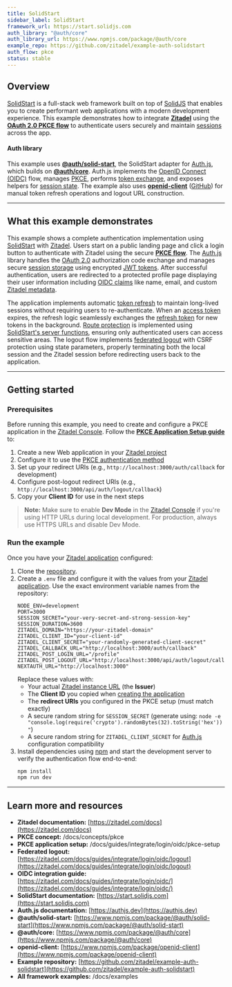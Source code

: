 ```yaml
---
title: SolidStart
sidebar_label: SolidStart
framework_url: https://start.solidjs.com
auth_library: "@auth/core"
auth_library_url: https://www.npmjs.com/package/@auth/core
example_repo: https://github.com/zitadel/example-auth-solidstart
auth_flow: pkce
status: stable
---
```


## Overview

[SolidStart](https://start.solidjs.com) is a full-stack web framework built on top of [SolidJS](https://solidjs.com) that enables you to create performant web applications with a modern development experience. This example demonstrates how to integrate **[Zitadel](https://zitadel.com/docs)** using the **[OAuth 2.0 PKCE flow](/docs/concepts/pkce)** to authenticate users securely and maintain [sessions](https://zitadel.com/docs/concepts/structure/users#sessions) across the app.

#### Auth library

This example uses **[@auth/solid-start](https://www.npmjs.com/package/@auth/solid-start)**, the SolidStart adapter for [Auth.js](https://authjs.dev), which builds on **[@auth/core](https://www.npmjs.com/package/@auth/core)**. Auth.js implements the [OpenID Connect (OIDC)](https://zitadel.com/docs/apis/openidoauth/endpoints) flow, manages [PKCE](/docs/concepts/pkce), performs [token exchange](https://zitadel.com/docs/apis/openidoauth/grant-types), and exposes helpers for [session state](https://zitadel.com/docs/concepts/structure/users#sessions). The example also uses **[openid-client](https://www.npmjs.com/package/openid-client)** ([GitHub](https://github.com/panva/node-openid-client)) for manual token refresh operations and logout URL construction.

---

## What this example demonstrates

This example shows a complete authentication implementation using [SolidStart](https://start.solidjs.com) with [Zitadel](https://zitadel.com/docs). Users start on a public landing page and click a login button to authenticate with Zitadel using the secure **[PKCE flow](/docs/concepts/pkce)**. The [Auth.js](https://authjs.dev) library handles the [OAuth 2.0](https://zitadel.com/docs/guides/integrate/login/oidc/oauth-recommended-flows) authorization code exchange and manages secure [session storage](https://zitadel.com/docs/concepts/structure/users#sessions) using encrypted [JWT tokens](https://zitadel.com/docs/concepts/tokens). After successful authentication, users are redirected to a protected profile page displaying their user information including [OIDC claims](https://zitadel.com/docs/apis/openidoauth/claims) like name, email, and custom [Zitadel metadata](https://zitadel.com/docs/apis/openidoauth/claims#reserved-claims).

The application implements automatic [token refresh](https://zitadel.com/docs/apis/openidoauth/grant-types#refresh-token) to maintain long-lived sessions without requiring users to re-authenticate. When an [access token](https://zitadel.com/docs/concepts/tokens) expires, the refresh logic seamlessly exchanges the [refresh token](https://zitadel.com/docs/apis/openidoauth/grant-types#refresh-token) for new tokens in the background. [Route protection](https://start.solidjs.com/api/createAsync) is implemented using [SolidStart's server functions](https://start.solidjs.com/api/server$), ensuring only authenticated users can access sensitive areas. The logout flow implements [federated logout](https://zitadel.com/docs/guides/integrate/login/oidc/logout) with CSRF protection using state parameters, properly terminating both the local session and the Zitadel session before redirecting users back to the application.

---

## Getting started

### Prerequisites

Before running this example, you need to create and configure a PKCE application in the [Zitadel Console](https://zitadel.com/docs/guides/manage/console/overview). Follow the **[PKCE Application Setup guide](/docs/guides/integrate/login/oidc/pkce-setup)** to:

1. Create a new Web application in your [Zitadel project](https://zitadel.com/docs/guides/manage/console/projects)
2. Configure it to use the [PKCE authentication method](/docs/concepts/pkce)
3. Set up your redirect URIs (e.g., `http://localhost:3000/auth/callback` for development)
4. Configure post-logout redirect URIs (e.g., `http://localhost:3000/api/auth/logout/callback`)
5. Copy your **Client ID** for use in the next steps

> **Note:** Make sure to enable **Dev Mode** in the [Zitadel Console](https://zitadel.com/docs/guides/manage/console/overview) if you're using HTTP URLs during local development. For production, always use HTTPS URLs and disable Dev Mode.

### Run the example

Once you have your [Zitadel application](https://zitadel.com/docs/guides/integrate/login/oidc/) configured:

1. Clone the [repository](https://github.com/zitadel/example-auth-solidstart).
2. Create a `.env` file and configure it with the values from your [Zitadel application](https://zitadel.com/docs/guides/manage/console/overview). Use the exact environment variable names from the repository:
   ```
   NODE_ENV=development
   PORT=3000
   SESSION_SECRET="your-very-secret-and-strong-session-key"
   SESSION_DURATION=3600
   ZITADEL_DOMAIN="https://your-zitadel-domain"
   ZITADEL_CLIENT_ID="your-client-id"
   ZITADEL_CLIENT_SECRET="your-randomly-generated-client-secret"
   ZITADEL_CALLBACK_URL="http://localhost:3000/auth/callback"
   ZITADEL_POST_LOGIN_URL="/profile"
   ZITADEL_POST_LOGOUT_URL="http://localhost:3000/api/auth/logout/callback"
   NEXTAUTH_URL="http://localhost:3000"
   ```
   Replace these values with:
	- Your actual [Zitadel instance URL](https://zitadel.com/docs/guides/manage/console/instance-settings) (the **Issuer**)
	- The **Client ID** you copied when [creating the application](/docs/guides/integrate/login/oidc/pkce-setup)
	- The **redirect URIs** you configured in the PKCE setup (must match exactly)
	- A secure random string for `SESSION_SECRET` (generate using: `node -e "console.log(require('crypto').randomBytes(32).toString('hex'))"`)
	- A secure random string for `ZITADEL_CLIENT_SECRET` for [Auth.js](https://authjs.dev) configuration compatibility
3. Install dependencies using [npm](https://www.npmjs.com) and start the development server to verify the authentication flow end-to-end:
   ```bash
   npm install
   npm run dev
   ```

---

## Learn more and resources

* **Zitadel documentation:** [https://zitadel.com/docs](https://zitadel.com/docs)
* **PKCE concept:** /docs/concepts/pkce
* **PKCE application setup:** /docs/guides/integrate/login/oidc/pkce-setup
* **Federated logout:** [https://zitadel.com/docs/guides/integrate/login/oidc/logout](https://zitadel.com/docs/guides/integrate/login/oidc/logout)
* **OIDC integration guide:** [https://zitadel.com/docs/guides/integrate/login/oidc/](https://zitadel.com/docs/guides/integrate/login/oidc/)
* **SolidStart documentation:** [https://start.solidjs.com](https://start.solidjs.com)
* **Auth.js documentation:** [https://authjs.dev](https://authjs.dev)
* **@auth/solid-start:** [https://www.npmjs.com/package/@auth/solid-start](https://www.npmjs.com/package/@auth/solid-start)
* **@auth/core:** [https://www.npmjs.com/package/@auth/core](https://www.npmjs.com/package/@auth/core)
* **openid-client:** [https://www.npmjs.com/package/openid-client](https://www.npmjs.com/package/openid-client)
* **Example repository:** [https://github.com/zitadel/example-auth-solidstart](https://github.com/zitadel/example-auth-solidstart)
* **All framework examples:** /docs/examples
